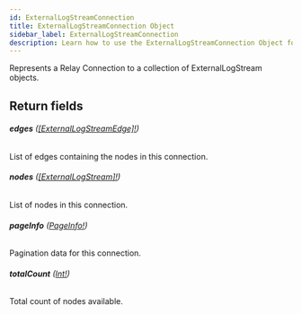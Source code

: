 ```yaml
---
id: ExternalLogStreamConnection
title: ExternalLogStreamConnection Object
sidebar_label: ExternalLogStreamConnection
description: Learn how to use the ExternalLogStreamConnection Object for Builder's API.
---
```


Represents a Relay Connection to a collection of ExternalLogStream objects.

## Return fields

###### <b>edges</b> ([[ExternalLogStreamEdge]!](/self-managed/composer/builder/api/schema/object/ExternalLogStreamEdge.mdx))

List of edges containing the nodes in this connection.

###### <b>nodes</b> ([[ExternalLogStream]!](/self-managed/composer/builder/api/schema/object/ExternalLogStream.mdx))

List of nodes in this connection.

###### <b>pageInfo</b> ([PageInfo!](/self-managed/composer/builder/api/schema/object/PageInfo.mdx))

Pagination data for this connection.

###### <b>totalCount</b> ([Int!](/self-managed/composer/builder/api/schema/scalar/Int.mdx))

Total count of nodes available.
